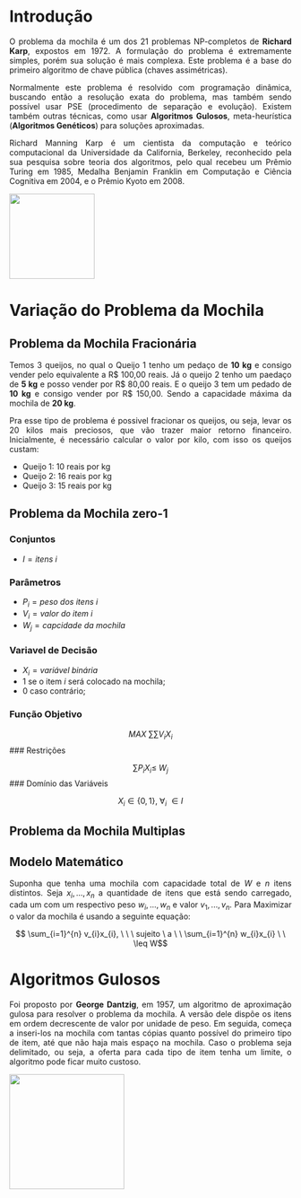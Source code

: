 ```{=html}
<style>
body{text-align: justify}
</style>
```

:::: progress
::: {.progress-bar style="width: 100%;"}
:::
::::

# Introdução

O problema da mochila é um dos 21 problemas NP-completos de **Richard Karp**, expostos em 1972. A formulação do problema é extremamente simples, porém sua solução é mais complexa. Este problema é a base do primeiro algoritmo de chave pública (chaves assimétricas).

Normalmente este problema é resolvido com programação dinâmica, buscando então a resolução exata do problema, mas também sendo possível usar PSE (procedimento de separação e evolução). Existem também outras técnicas, como usar **Algoritmos Gulosos**, meta-heurística (**Algoritmos Genéticos**) para soluções aproximadas.

Richard Manning Karp é um cientista da computação e teórico computacional da Universidade da California, Berkeley, reconhecido pela sua pesquisa sobre teoria dos algoritmos, pelo qual recebeu um Prêmio Turing em 1985, Medalha Benjamin Franklin em Computação e Ciência Cognitiva em 2004, e o Prêmio Kyoto em 2008.

![](images/Karp.jpg){fig-align="center" width="152"}

:::: progress
::: {.progress-bar style="width: 100%;"}
:::
::::

# Variação do Problema da Mochila

## Problema da Mochila Fracionária

Temos 3 queijos, no qual o Queijo 1 tenho um pedaço de **10 kg** e consigo vender pelo equivalente a R\$ 100,00 reais. Já o queijo 2 tenho um paedaço de **5 kg** e posso vender por R\$ 80,00 reais. E o queijo 3 tem um pedado de **10 kg** e consigo vender por R\$ 150,00. Sendo a capacidade máxima da mochila de **20 kg**.

Pra esse tipo de problema é possivel fracionar os queijos, ou seja, levar os 20 kilos mais preciosos, que vão trazer maior retorno financeiro. Inicialmente, é necessário calcular o valor por kilo, com isso os queijos custam:

-   Queijo 1: 10 reais por kg
-   Queijo 2: 16 reais por kg
-   Queijo 3: 15 reais por kg

## Problema da Mochila zero-1

### Conjuntos

-   $I = itens \ i$

### Parâmetros

-   $P_{i} = peso \ dos \  itens \ i$
-   $V_{i} = valor \ do \ item \ i$
-   $W_{j} =  capcidade \ da \ mochila$

### Variavel de Decisão

-   $X_{i} =  variável \ binária$
-   1 se o item $i$ será colocado na mochila;
-   0 caso contrário;

### Função Objetivo

$$ MAX \ \sum \sum V_{i}X_{i}$$ \### Restrições

$$  \sum P_{i}X_{i} \leq  \ W_{j}$$ \### Domínio das Variáveis

$$ X_{i} \in \{0,1\}, \ \forall_{i} \ \in I$$

## Problema da Mochila Multiplas









:::: progress
::: {.progress-bar style="width: 100%;"}
:::
::::

## Modelo Matemático

Suponha que tenha uma mochila com capacidade total de $W$ e $n$ itens distintos. Seja $x_{i},...,x_{n}$ a quantidade de itens que está sendo carregado, cada um com um respectivo peso $w_{i},...,w_{n}$ e valor $v_{1},...,v_{n}$. Para Maximizar o valor da mochila é usando a seguinte equação:

$$ \sum_{i=1}^{n} v_{i}x_{i}, \ \ \ sujeito \ a \ \ \sum_{i=1}^{n} w_{i}x_{i} \ \ \leq W$$

:::: progress
::: {.progress-bar style="width: 100%;"}
:::
::::

# Algoritmos Gulosos

Foi proposto por **George Dantzig**, em 1957, um algoritmo de aproximação gulosa para resolver o problema da mochila. A versão dele dispõe os itens em ordem decrescente de valor por unidade de peso. Em seguida, começa a inseri-los na mochila com tantas cópias quanto possível do primeiro tipo de item, até que não haja mais espaço na mochila. Caso o problema seja delimitado, ou seja, a oferta para cada tipo de item tenha um limite, o algoritmo pode ficar muito custoso.

![](George-Dantzig.jpg){fig-align="center" width="205"}

:::: progress
::: {.progress-bar style="width: 100%;"}
:::
::::
